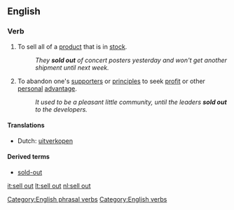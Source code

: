 {{also|sellout|sell-out}}
==English==

===Verb===
{{infl|en|verb|phrasal verb|head=[[sell]] out}}

# To sell all of a [[product]] that is in [[stock]].
#: ''They '''sold out''' of concert posters yesterday and won't get another shipment until next week.''
# {{idiom}} To abandon one's [[supporter]]s or [[principle]]s to seek [[profit]] or other [[personal]] [[advantage]].
#: ''It used to be a pleasant little community, until the leaders '''sold out''' to the developers.''

====Translations====
{{trans-top|sell all of a product}}
* Dutch: [[uitverkopen]]
{{trans-mid}}
{{trans-bottom}}

====Derived terms====
*[[sold-out]]

[[Category:English phrasal verbs]]
[[Category:English verbs]]

[[it:sell out]]
[[lt:sell out]]
[[nl:sell out]]